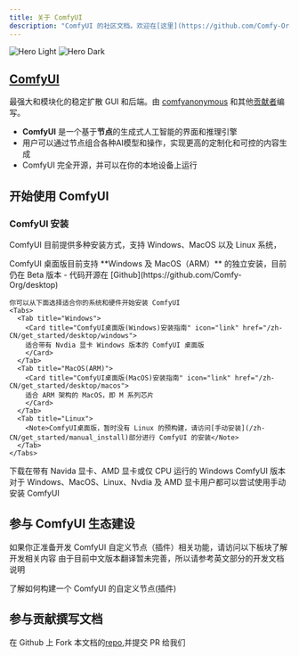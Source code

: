 ```yaml
---
title: 关于 ComfyUI
description: "ComfyUI 的社区文档。欢迎在[这里](https://github.com/Comfy-Org/docs)贡献文档。"
---
```


<img
  className="block dark:hidden"
  src="/images/comfyui_screenshot.png"
  alt="Hero Light"
/>
<img
  className="hidden dark:block"
  src="/images/comfyui_screenshot.png"
  alt="Hero Dark"
/>

## [ComfyUI](https://github.com/comfyanonymous/ComfyUI)

最强大和模块化的稳定扩散 GUI 和后端。由 [comfyanonymous](https://github.com/comfyanonymous) 和其他[贡献者](https://github.com/comfyanonymous/ComfyUI/graphs/contributors)编写。

- **ComfyUI** 是一个基于**节点**的生成式人工智能的界面和推理引擎
- 用户可以通过节点组合各种AI模型和操作，实现更高的定制化和可控的内容生成
- ComfyUI 完全开源，并可以在你的本地设备上运行

## 开始使用 ComfyUI

### ComfyUI 安装

ComfyUI 目前提供多种安装方式，支持 Windows、MacOS 以及 Linux 系统，

<AccordionGroup>
  <Accordion title="ComfyUI 桌面版">
    ComfyUI 桌面版目前支持 **Windows 及 MacOS（ARM）** 的独立安装，目前仍在 Beta 版本
    - 代码开源在 [Github](https://github.com/Comfy-Org/desktop)

    你可以从下面选择适合你的系统和硬件开始安装 ComfyUI
    <Tabs>
      <Tab title="Windows">
        <Card title="ComfyUI桌面版(Windows)安装指南" icon="link" href="/zh-CN/get_started/desktop/windows">
        适合带有 Nvdia 显卡 Windows 版本的 ComfyUI 桌面版
        </Card>
      </Tab>
      <Tab title="MacOS(ARM)">
        <Card title="ComfyUI桌面版(MacOS)安装指南" icon="link" href="/zh-CN/get_started/desktop/macos">
        适合 ARM 架构的 MacOS，即 M 系列芯片
        </Card>
      </Tab>
      <Tab title="Linux">
        <Note>ComfyUI桌面版，暂时没有 Linux 的预构建，请访问[手动安装](/zh-CN/get_started/manual_install)部分进行 ComfyUI 的安装</Note>
      </Tab>
    </Tabs>
  </Accordion>

  <Accordion title="ComfyUI 便携版(Windows)">
    <Card title="ComfyUI桌面版(Windows)安装指南" icon="link" href="/zh-CN/get_started/comfyui_portable_windows">
    下载在带有 Navida 显卡、AMD 显卡或仅 CPU 运行的 Windows ComfyUI 版本
    </Card>
  </Accordion>

  <Accordion title="手动安装 ComfyUI">
    <Card title="ComfyUI 手动安装教程" icon="link" href="/zh-CN/get_started/manual_install">
    对于 Windows、MacOS、Linux、Nvdia 及 AMD 显卡用户都可以尝试使用手动安装 ComfyUI
    </Card>
  </Accordion>
</AccordionGroup>

## 参与 ComfyUI 生态建设

如果你正准备开发 ComfyUI 自定义节点（插件）相关功能，请访问以下板块了解开发相关内容
<Note>由于目前中文版本翻译暂未完善，所以请参考英文部分的开发文档说明</Note>

<Card title="自定义节点开发指南" icon="link" href="/custom-nodes/overview">
了解如何构建一个 ComfyUI 的自定义节点(插件)
</Card>

## 参与贡献撰写文档

在 Github 上 Fork 本文档的[repo](https://github.com/comfyanonymous/ComfyUI),并提交 PR 给我们
